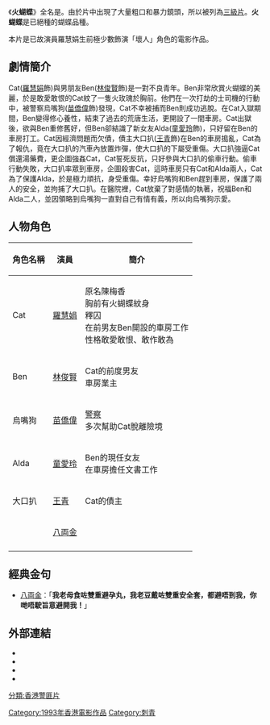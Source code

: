  {{Infobox Film
| name               = 機密檔案實錄火蝴蝶
| original_name      = ''{{lang|en|Ms Butterfly}}''
| image              = Ms Butterfly poster.jpg
| caption            = 機密檔案實錄火蝴蝶
| director           = [[林輝煌|林輝煌]]
| producer           = [[鄭則士|鄭則士]]
| producer_2         = 施信德、徐龍
| writer             = [[李炯佳|李炯佳]]、[[鄭則士|鄭則士]]
| starring           = [[羅慧娟|羅慧娟]]
| music              = [[泰迪羅賓|泰迪羅賓]]
| endtheme           = 
| cinematography     = 關志勤
| editing            = 黃銘剛
| production_company = 匯川影業有限公司
| distributor        = 新寶娛樂有限公司(香港)
| released           = {{HKG-1910}}：{{film date|1993|03|25}}
| runtime            = 90 分鐘
| country            = {{英屬香港電影}}
| language           = 粵語
| awards             = 
| budget             = 
| gross              = HK$3,146,873.00
| amg_id             = 
| imdb_id            = tt0107168
| rate               = III
| tw_name = 
| hk_name = 火蝴蝶
| cn_name = 
| ja_name = 
}}

《'''火蝴蝶'''》全名是{{engname|《機密檔案實錄火蝴蝶》|''Ms Butterfly''}}。由於片中出現了大量粗口和暴力鏡頭，所以被列為[[三級片|三級片]]。'''火蝴蝶'''是已絕種的蝴蝶品種。

本片是已故演員羅慧娟生前極少數飾演「壞人」角色的電影作品。

== 劇情簡介 ==
Cat([[羅慧娟|羅慧娟]]飾)與男朋友Ben([[林俊賢|林俊賢]]飾)是一對不良青年。Ben非常欣賞火蝴蝶的美麗，於是敢愛敢恨的Cat紋了一隻火玫瑰於胸前。他們在一次打劫的士司機的行動中，被警察烏嘴狗([[苗僑偉|苗僑偉]]飾)發現，Cat不幸被捕而Ben則成功逃脫。在Cat入獄期間，Ben變得修心養性，結束了過去的荒唐生活，更開設了一間車房。Cat出獄後，欲與Ben重修舊好，但Ben卻結識了新女友Alda([[童愛玲|童愛玲]]飾)，只好留在Ben的車房打工。Cat因經濟問題而欠債，債主大口扒([[王青|王青]]飾)在Ben的車房搗亂，Cat為了報仇，竟在大口扒的汽車內放置炸彈，使大口扒的下屬受重傷。大口扒強逼Cat償還湯藥費，更企圖強姦Cat，Cat誓死反抗，只好參與大口扒的偷車行動。偷車行動失敗，大口扒率眾到車房，企圖殺害Cat，這時車房只有Cat和Alda兩人，Cat為了保護Alda，於是極力頑抗，身受重傷。幸好烏嘴狗和Ben趕到車房，保護了兩人的安全，並拘捕了大口扒。在醫院裡，Cat放棄了對感情的執著，祝福Ben和Alda二人，並因領略到烏嘴狗一直對自己有情有義，所以向烏嘴狗示愛。

== 人物角色 ==
{| class="wikitable" 
|- 
! 角色名稱 || 演員 || 簡介
|- 
| Cat || [[羅慧娟|羅慧娟]] || 原名陳梅香<br>胸前有火蝴蝶紋身<br>釋囚<br>在前男友Ben開設的車房工作<br>性格敢愛敢恨、敢作敢為
|- 
| Ben || [[林俊賢|林俊賢]] || Cat的前度男友<br>車房業主
|- 
| 烏嘴狗 || [[苗僑偉|苗僑偉]] || [[警察|警察]]<br>多次幫助Cat脫離險境
|- 
| Alda || [[童愛玲|童愛玲]] || Ben的現任女友<br>在車房擔任文書工作
|- 
| 大口扒 || [[王青|王青]] || Cat的債主
|- 
|  || [[八両金|八両金]] || 
|- 
|}

== 經典金句 ==
*[[八両金|八両金]]：「'''我老母食咗雙重避孕丸，我老豆戴咗雙重安全套，都避唔到我，你哋唔駛旨意避開我！'''」

==外部連結==
*{{hkmdb title|7771}}
*{{Mtime|34445}}
*{{douban}}
*{{imdb title|0107168}}

[[分類:香港警匪片|分類:香港警匪片]]
[[Category:1993年香港電影作品|Category:1993年香港電影作品]]
[[Category:刺青|Category:刺青]]
